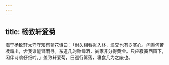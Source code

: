 ```yaml
---
---
---
```

title: 杨致轩爱菊
---



海宁杨致轩太守守知有菊花诗曰：「耐久相看拟入林，澹交也有岁寒心。问渠何苦凌霜出，舍我谁能冒雨寻。东道几时贻绿酒，贫家非分得黄金。只应寂寞西窗下，闲伴诗翁仔细吟。」盖致轩爱菊，日巡行篱落，寝食几为之废也。